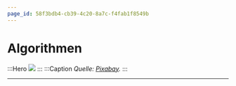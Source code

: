 ```yaml
---
page_id: 58f3bdb4-cb39-4c20-8a7c-f4fab1f8549b
---
```


# Algorithmen

:::Hero ![](./images/origami.jpg) ::: :::Caption _Quelle: [Pixabay](https://pixabay.com/de/photos/origami-weihnachtsschmuck-papier-623886/)._ :::

---
